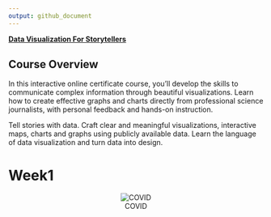 ```yaml
---
output: github_document
---
```


[**Data Visualization For Storytellers**](https://multimedia.journalism.berkeley.edu/workshops/online-data-visualization-course/)

## Course Overview

In this interactive online certificate course, you’ll develop the skills to communicate complex information through beautiful visualizations. Learn how to create effective graphs and charts directly from professional science journalists, with personal feedback and hands-on instruction.

Tell stories with data. Craft clear and meaningful visualizations, interactive maps, charts and graphs using publicly available data. Learn the language of data visualization and turn data into design.

# Week1 

<center>
![COVID](https://github.com/vincentmanz/Data-Visualization-For-Storytellers/blob/master/week1/figures/cases.png)
</center>


